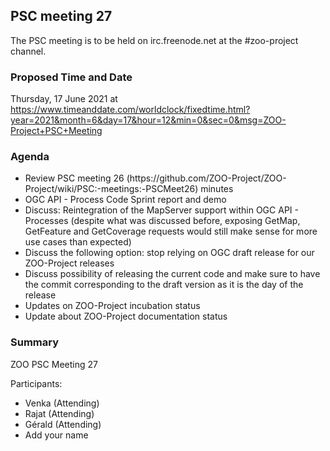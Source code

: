 
== PSC meeting 27 ==

The PSC meeting is to be held on irc.freenode.net at the  #zoo-project channel.

=== Proposed Time and Date ===

Thursday, 17 June 2021 at https://www.timeanddate.com/worldclock/fixedtime.html?year=2021&month=6&day=17&hour=12&min=0&sec=0&msg=ZOO-Project+PSC+Meeting

=== Agenda ===
* Review PSC meeting 26 (https://github.com/ZOO-Project/ZOO-Project/wiki/PSC:-meetings:-PSCMeet26) minutes
* OGC API - Process Code Sprint report and demo
* Discuss: Reintegration of the MapServer support within OGC API - Processes (despite what was discussed before, exposing GetMap, GetFeature and GetCoverage requests would still make sense for more use cases than expected)
* Discuss the following option: stop relying on OGC draft release for our ZOO-Project releases
* Discuss possibility of releasing the current code and make sure to have the commit corresponding to the draft version as it is the day of the release
* Updates on ZOO-Project incubation status
* Update about ZOO-Project documentation status

=== Summary ===

ZOO PSC Meeting 27

Participants:

* Venka (Attending)
* Rajat (Attending)
* Gérald (Attending)
* Add your name



